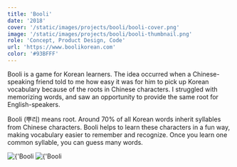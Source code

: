 ```yaml
---
title: 'Booli'
date: '2018'
cover: '/static/images/projects/booli/booli-cover.png'
image: '/static/images/projects/booli/booli-thumbnail.png'
role: 'Concept, Product Design, Code'
url: 'https://www.boolikorean.com'
color: '#93BFFF'
---
```


Booli is a game for Korean learners. The idea occurred when a Chinese-speaking friend told to me how easy it was for him to pick up Korean vocabulary because of the roots in Chinese characters. I struggled with memorizing words, and saw an opportunity to provide the same root for English-speakers.

Booli (뿌리) means root. Around 70% of all Korean words inherit syllables from Chinese characters. Booli helps to learn these characters in a fun way, making vocabulary easier to remember and recognize. Once you learn one common syllable, you can guess many words.

<span className="h-4 block" />
<Image
  alt={'Booli Landing Page'}
  src={'/static/images/projects/booli/booli-home.png'}
  width={2096}
  height={1022}
/>
<span className="h-4 block" />
<Image
  alt={'Booli Levels'}
  src={'/static/images/projects/booli/booli-levels.png'}
  width={2082}
  height={1278}
/>
